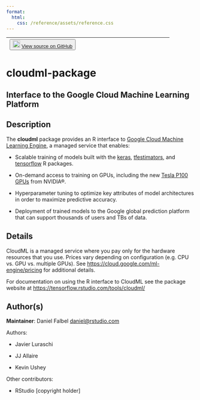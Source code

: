 ```yaml
---
format:
  html:
    css: /reference/assets/reference.css
---
```


| <button class="button"> ![](/reference/assets/GitHub-Mark-32px.png){width="20"} [View source on GitHub](NULL/blob/main/R/cloudml-package.R#L39) </button> |
|:------------------------------:|:--------------------------------------:|

# cloudml-package

## Interface to the Google Cloud Machine Learning Platform

## Description

The **cloudml** package provides an R interface to [Google Cloud Machine Learning Engine](https://cloud.google.com/ml-engine/), a managed service that enables: 

- Scalable training of models built with the [keras](https://keras.rstudio.com/), [tfestimators](https://tensorflow.rstudio.com/tfestimators), and [tensorflow](https://tensorflow.rstudio.com/) R packages. 

- On-demand access to training on GPUs, including the new [Tesla P100 GPUs](http://www.nvidia.com/object/tesla-p100.html) from NVIDIA®. 

- Hyperparameter tuning to optimize key attributes of model architectures in order to maximize predictive accuracy. 

- Deployment of trained models to the Google global prediction platform that can support thousands of users and TBs of data. 




## Details

CloudML is a managed service where you pay only for the hardware resources that you use. Prices vary depending on configuration (e.g. CPU vs. GPU vs. multiple GPUs). See [https://cloud.google.com/ml-engine/pricing](https://cloud.google.com/ml-engine/pricing) for additional details. 

For documentation on using the R interface to CloudML see the package website at [https://tensorflow.rstudio.com/tools/cloudml/](https://tensorflow.rstudio.com/tools/cloudml/)






## Author(s)

**Maintainer**: Daniel Falbel [daniel@rstudio.com](daniel@rstudio.com)

Authors: 

  

- Javier Luraschi   

- JJ Allaire   

- Kevin Ushey 

Other contributors: 

  

-  RStudio [copyright holder] 
